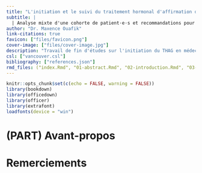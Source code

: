 ```yaml
---
title: "L'initiation et le suivi du traitement hormonal d'affirmation de genre en médecine générale"
subtitle: |
  | Analyse mixte d'une cohorte de patient·e·s et recommandations pour la pratique clinique
author: "Dr. Maxence Ouafik"
link-citations: true
favicon: ["files/favicon.png"]
cover-image: ["files/cover-image.jpg"]
description: "Travail de fin d'études sur l'initiation du THAG en médecine générale"
csl: ["vancouver.csl"]
bibliography: ["references.json"]
rmd_files: ("index.Rmd", "01-abstract.Rmd", "02-introduction.Rmd", "03-methodology.Rmd", "04-results.Rmd", "05-discussion.Rmd", "06-conclusion.Rmd", "07-references.Rmd", "08-appendix.Rmd")
---
```


```r
knitr::opts_chunk$set(c(echo = FALSE, warning = FALSE))
library(bookdown)
library(officedown)
library(officer)
library(extrafont)
loadfonts(device = "win")
```

# (PART) Avant-propos {.unnumbered}

# Remerciements {#remerciements .unnumbered}

\newpage
